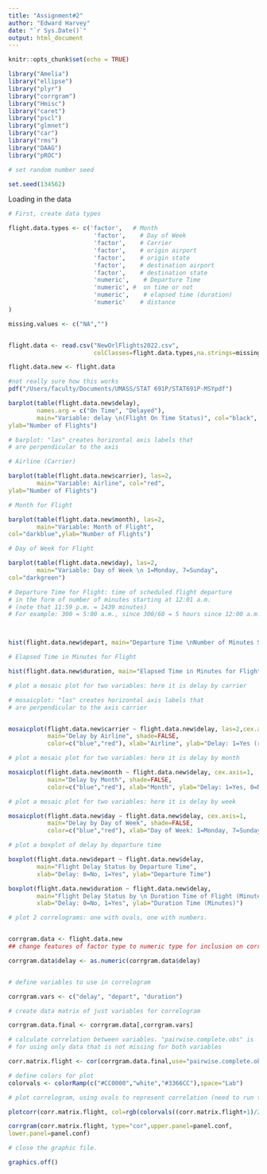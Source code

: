 ```yaml
---
title: "Assignment#2"
author: "Edward Harvey"
date: "`r Sys.Date()`"
output: html_document
---
```


```r
knitr::opts_chunk$set(echo = TRUE)
```


```r
library("Amelia")
library("ellipse")
library("plyr")
library("corrgram")
library("Hmisc")
library("caret")
library("pscl")
library("glmnet")
library("car")
library("rms")
library("DAAG")
library("pROC")

# set random number seed

set.seed(134562)
```




Loading in the data
```r
# First, create data types

flight.data.types <- c('factor',   # Month
                        'factor',    # Day of Week 
                        'factor',    # Carrier 
                        'factor',    # origin airport
                        'factor',    # origin state
                        'factor',    # destination airport
                        'factor',    # destination state
                        'numeric',    # Departure Time
                        'numeric', #  on time or not 
                        'numeric',    # elapsed time (duration)
                        'numeric'    # distance
)

missing.values <- c("NA","")


flight.data <- read.csv("NewOrlFlights2022.csv",
                        colClasses=flight.data.types,na.strings=missing.values)

flight.data.new <- flight.data
```


```r
#not really sure how this works
pdf("/Users/faculty/Documents/UMASS/STAT 691P/STAT691P-MSYpdf")
```


```r
barplot(table(flight.data.new$delay),
        names.arg = c("On Time", "Delayed"),
        main="Variable: delay \n(Flight On Time Status)", col="black",
ylab="Number of Flights")
```


```r
# barplot: "las" creates horizontal axis labels that
# are perpendicular to the axis

# Airline (Carrier)

barplot(table(flight.data.new$carrier), las=2,
        main="Variable: Airline", col="red",
ylab="Number of Flights")
```


```r
# Month for Flight

barplot(table(flight.data.new$month), las=2,
        main="Variable: Month of Flight",
col="darkblue",ylab="Number of Flights")
```


```r
# Day of Week for Flight

barplot(table(flight.data.new$day), las=2,
        main="Variable: Day of Week \n 1=Monday, 7=Sunday",
col="darkgreen")
```


```r
# Departure Time for Flight: time of scheduled flight departure 
# in the form of number of minutes starting at 12:01 a.m. 
# (note that 11:59 p.m. = 1439 minutes)
# For example: 300 = 5:00 a.m., since 300/60 = 5 hours since 12:00 a.m.



hist(flight.data.new$depart, main="Departure Time \nNumber of Minutes Starting at 12:01 a.m.", xlab = NULL, col="red")
```


```r
# Elapsed Time in Minutes for Flight

hist(flight.data.new$duration, main="Elapsed Time in Minutes for Flight", xlab = NULL, col="darkviolet")
```


```r
# plot a mosaic plot for two variables: here it is delay by carrier

# mosaicplot: "las" creates horizontal axis labels that
# are perpendicular to the axis carrier


mosaicplot(flight.data.new$carrier ~ flight.data.new$delay, las=2,cex.axis=0.7,
           main="Delay by Airline", shade=FALSE, 
           color=c("blue","red"), xlab="Airline", ylab="Delay: 1=Yes (red), 0=No (blue)")
```


```r
# plot a mosaic plot for two variables: here it is delay by month

mosaicplot(flight.data.new$month ~ flight.data.new$delay, cex.axis=1,
           main="Delay by Month", shade=FALSE, 
           color=c("blue","red"), xlab="Month", ylab="Delay: 1=Yes, 0=No")
```


```r
# plot a mosaic plot for two variables: here it is delay by week

mosaicplot(flight.data.new$day ~ flight.data.new$delay, cex.axis=1,
           main="Delay by Day of Week", shade=FALSE, 
           color=c("blue","red"), xlab="Day of Week: 1=Monday, 7=Sunday", ylab="Delay: 1=Yes, 0=No")
```


```r
# plot a boxplot of delay by departure time

boxplot(flight.data.new$depart ~ flight.data.new$delay, 
        main="Flight Delay Status by Departure Time",
        xlab="Delay: 0=No, 1=Yes", ylab="Departure Time")
```


```r
boxplot(flight.data.new$duration ~ flight.data.new$delay, 
        main="Flight Delay Status by \n Duration Time of Flight (Minutes)",
        xlab="Delay: 0=No, 1=Yes", ylab="Duration Time (Minutes)")
```


```r
# plot 2 correlograms: one with ovals, one with numbers.


corrgram.data <- flight.data.new
## change features of factor type to numeric type for inclusion on correlogram

corrgram.data$delay <- as.numeric(corrgram.data$delay)


# define variables to use in correlogram

corrgram.vars <- c("delay", "depart", "duration")

# create data matrix of just variables for correlogram

corrgram.data.final <- corrgram.data[,corrgram.vars]

# calculate correlation between variables. "pairwise.complete.obs" is
# for using only data that is not missing for both variables

corr.matrix.flight <- cor(corrgram.data.final,use="pairwise.complete.obs")

# define colors for plot
colorvals <- colorRamp(c("#CC0000","white","#3366CC"),space="Lab")
```


```r
# plot correlogram, using ovals to represent correlation (need to run these 2 lines of code together)

plotcorr(corr.matrix.flight, col=rgb(colorvals((corr.matrix.flight+1)/2), maxColorValue=255))

corrgram(corr.matrix.flight, type="cor",upper.panel=panel.conf,
lower.panel=panel.conf)

# close the graphic file.

graphics.off()


```

